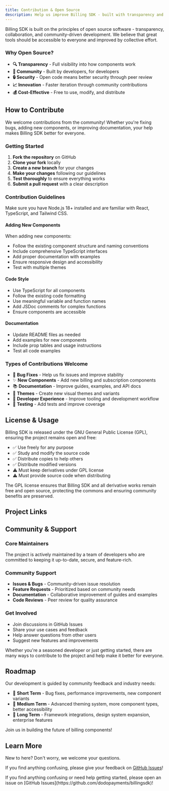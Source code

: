 ```yaml
---
title: Contribution & Open Source
description: Help us improve Billing SDK - built with transparency and community collaboration
---
```



Billing SDK is built on the principles of open source software - transparency, collaboration, and community-driven development. We believe that great tools should be accessible to everyone and improved by collective effort.

### Why Open Source?

- **🔍 Transparency** - Full visibility into how components work
- **🤝 Community** - Built by developers, for developers
- **🔒 Security** - Open code means better security through peer review
- **📈 Innovation** - Faster iteration through community contributions
- **💰 Cost-Effective** - Free to use, modify, and distribute

## How to Contribute

We welcome contributions from the community! Whether you're fixing bugs, adding new components, or improving documentation, your help makes Billing SDK better for everyone.

### Getting Started

1. **Fork the repository** on GitHub
2. **Clone your fork** locally
3. **Create a new branch** for your changes
4. **Make your changes** following our guidelines
5. **Test thoroughly** to ensure everything works
6. **Submit a pull request** with a clear description

### Contribution Guidelines

<Callout title="Development Setup">
  Make sure you have Node.js 18+ installed and are familiar with React, TypeScript, and Tailwind CSS.
</Callout>

#### Adding New Components

When adding new components:
- Follow the existing component structure and naming conventions
- Include comprehensive TypeScript interfaces
- Add proper documentation with examples
- Ensure responsive design and accessibility
- Test with multiple themes

#### Code Style

- Use TypeScript for all components
- Follow the existing code formatting
- Use meaningful variable and function names
- Add JSDoc comments for complex functions
- Ensure components are accessible

#### Documentation

- Update README files as needed
- Add examples for new components
- Include prop tables and usage instructions
- Test all code examples

### Types of Contributions Welcome

- 🐛 **Bug Fixes** - Help us fix issues and improve stability
- ✨ **New Components** - Add new billing and subscription components
- 📚 **Documentation** - Improve guides, examples, and API docs
- 🎨 **Themes** - Create new visual themes and variants
- 🔧 **Developer Experience** - Improve tooling and development workflow
- 🧪 **Testing** - Add tests and improve coverage

## License & Usage

Billing SDK is released under the GNU General Public License (GPL), ensuring the project remains open and free:

- ✅ Use freely for any purpose
- ✅ Study and modify the source code
- ✅ Distribute copies to help others
- ✅ Distribute modified versions
- ⚠️ Must keep derivatives under GPL license
- ⚠️ Must provide source code when distributing

<Callout title="GPL License Benefits">
  The GPL license ensures that Billing SDK and all derivative works remain free and open source, protecting the commons and ensuring community benefits are preserved.
</Callout>

## Project Links

<Cards>
  <Card 
    href="https://github.com/dodopayments/billingsdk" 
    title="GitHub Repository" 
    description="View source code, report issues, and contribute" 
  />
  
  <Card 
    href="https://github.com/dodopayments/billingsdk/issues" 
    title="Issue Tracker" 
    description="Report bugs and request features" 
  />
  
  <Card 
    href="https://github.com/dodopayments/billingsdk/discussions" 
    title="Discussions" 
    description="Ask questions and share ideas" 
  />
</Cards>

## Community & Support

### Core Maintainers

The project is actively maintained by a team of developers who are committed to keeping it up-to-date, secure, and feature-rich.

### Community Support

- **Issues & Bugs** - Community-driven issue resolution
- **Feature Requests** - Prioritized based on community needs
- **Documentation** - Collaborative improvement of guides and examples
- **Code Reviews** - Peer review for quality assurance

### Get Involved

- Join discussions in GitHub Issues
- Share your use cases and feedback
- Help answer questions from other users
- Suggest new features and improvements

<Callout title="Get Involved">
  Whether you're a seasoned developer or just getting started, there are many ways to contribute to the project and help make it better for everyone.
</Callout>

## Roadmap

Our development is guided by community feedback and industry needs:

- 🎯 **Short Term** - Bug fixes, performance improvements, new component variants
- 🚀 **Medium Term** - Advanced theming system, more component types, better accessibility
- 🌟 **Long Term** - Framework integrations, design system expansion, enterprise features

Join us in building the future of billing components!

## Learn More

New to here? Don't worry, we welcome your questions.

If you find anything confusing, please give your feedback on [GitHub Issues](https://github.com/dodopayments/billingsdk)!

<Callout title="Questions?">
  If you find anything confusing or need help getting started, please open an issue on [GitHub Issues](https://github.com/dodopayments/billingsdk)!
</Callout>